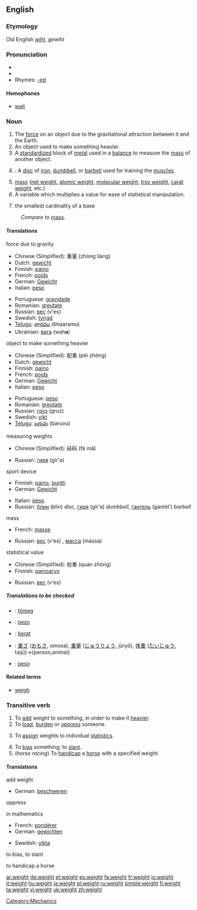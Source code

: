 ==English==

===Etymology===
Old English ''[[wiht]]'', ''ġewiht''

===Pronunciation===
* {{IPA|/weɪt/}}
* {{audio|en-us-weight.ogg|Audio (US)}}
* Rhymes: [[Rhymes:English:-eɪt|-eɪt]]

====Homophones====
*[[wait]]

===Noun===
{{en-noun}}

# The [[force]] on an object due to the gravitational attraction between it and the Earth.
# An object used to make something heavier.
# A [[standardized]] block of [[metal]] used in a [[balance]] to measure the [[mass]] of another object.
# {{weightlifting}}: A [[disc]] of [[iron]], [[dumbbell]], or [[barbell]] used for training the [[muscle]]s.
# [[mass]] ([[net weight]], [[atomic weight]], [[molecular weight]], [[troy weight]], [[carat weight]], etc.)
# A variable which multiplies a value for ease of statistical manipulation.
# {{topology}} the smallest cardinality of a base

:''Compare to'' [[mass]].

====Translations====
; force due to gravity
{{top}}
*Chinese (Simplified): 重量 (zhòng liàng)
*Dutch: [[gewicht]]
*Finnish: [[paino]]
*French: [[poids]]
*German: [[Gewicht]] {{n}}
*Italian: [[peso]] {{m}}
{{mid}}
*Portuguese: [[gravidade]]
*Romanian: [[greutate]] {{f}}
*Russian: [[вес]] (v'es) {{m}}
*Swedish: [[tyngd]] {{c}}
*[[Telugu]]: [[భారము]] (bhaaramu)
*Ukrainian: [[вага]] (wah'''a''') {{f}}
{{bottom}}
;object to make something heavier
{{top}}
*Chinese (Simplified): 配重 (pèi zhòng)
*Dutch: [[gewicht]]
*Finnish: [[paino]]
*French: [[poids]]
*German: [[Gewicht]] {{n}}
*Italian: [[peso]] {{m}}
{{mid}}
*Portuguese: [[peso]]
*Romanian: [[greutate]] {{f}}
*Russian: [[груз]] (gruz) {{m}}
*Swedish: [[vikt]] {{c}}
*[[Telugu]]: [[బరువు]] (baruvu)
{{bottom}}
;measuring weights
{{top}}
*Chinese (Simplified): 砝码 (fá mǎ)
{{mid}}
*Russian: [[гиря]] (gír'a) {{f}}
{{bottom}}
;sport device
{{top}}
*Finnish: [[paino]], [[puntti]]
*German: [[Gewicht]] {{n}}
{{mid}}
*Italian: [[peso]] {{m}}
*Russian: [[блин]] (blin) {{m}} ''disc'', [[гиря]] (gír'a) {{f}} ''dumbbell'', [[гантель]] (gantél') {{f}} ''barbell''
{{bottom}}
;mass
{{top}}
*French: [[masse]]
{{mid}}
*Russian: [[вес]] (v'es) {{m}}, [[масса]] (mássa) {{f}}
{{bottom}}
;statistical value
{{top}}
*Chinese (Simplified): 权重 (quán zhòng)
*Finnish: [[painoarvo]]
{{mid}}
*Russian: [[вес]] (v'es) {{m}}
{{bottom}}

=====Translations to be checked=====
<!--Remove this section once all of the translations below have been moved into the tables above.-->
{{checktrans}}
*{{ttbc|Hungarian}}: [[tömeg]]
*{{ttbc|Ido}} : [[pezo]]
*{{ttbc|Indonesian}}: [[berat]]
*{{ttbc|Japanese}}: [[重さ]] ([[おもさ]], omosa), [[重量]] ([[じゅうりょう]], jūryō), [[体重]] ([[たいじゅう]], taijū)→(person,animal)
*{{ttbc|Spanish}}: [[peso]]

====Related terms====
*[[weigh]]

===Transitive verb===
{{en-verb}}

# To [[add]] weight to something, in order to make it [[heavier]].
# To [[load]], [[burden]] or [[oppress]] someone.
# {{mathematics}} To [[assign]] weights to individual [[statistic]]s.
# To [[bias]] something; to [[slant]].
# (''horse racing'') To [[handicap]] a [[horse]] with a specified weight.

====Translations====
;add weight
{{top}}
*German: [[beschweren]]
{{mid}}
{{bottom}}
;oppress
{{top}}
{{mid}}
{{bottom}}
;in mathematics
{{top}}
*French: [[pondérer]]
*German: [[gewichten]]
{{mid}}
*Swedish: [[vikta]]
{{bottom}}
;to bias, to slant
{{top}}
{{mid}}
{{bottom}}
;to handicap a horse
{{top}}
{{mid}}
{{bottom}}

[[Category:Mechanics]]

[[ar:weight]]
[[de:weight]]
[[et:weight]]
[[es:weight]]
[[fa:weight]]
[[fr:weight]]
[[io:weight]]
[[it:weight]]
[[hu:weight]]
[[ja:weight]]
[[pl:weight]]
[[ru:weight]]
[[simple:weight]]
[[fi:weight]]
[[ta:weight]]
[[vi:weight]]
[[uk:weight]]
[[zh:weight]]